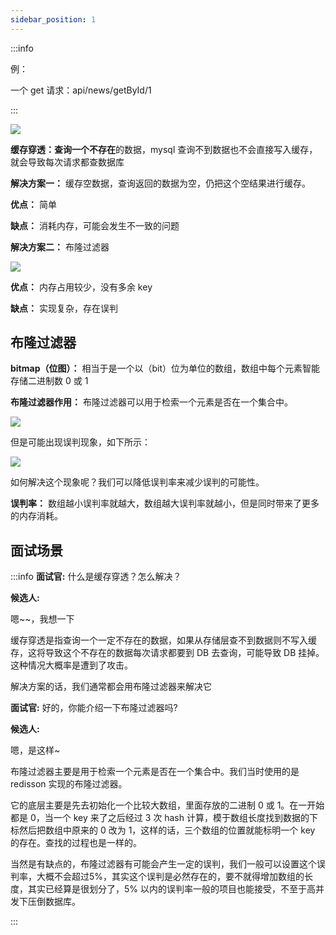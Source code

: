 ```yaml
---
sidebar_position: 1
---
```


:::info

例：

一个 get 请求：api/news/getById/1

:::

![](https://cdn.nlark.com/yuque/0/2023/png/40379251/1701495343165-a0018281-afc3-44ae-8f20-37d7cbcfa194.png)

**缓存穿透：**查询一个**不存在**的数据，mysql 查询不到数据也不会直接写入缓存，就会导致每次请求都查数据库



**解决方案一：** 缓存空数据，查询返回的数据为空，仍把这个空结果进行缓存。

**优点：** 简单

**缺点：** 消耗内存，可能会发生不一致的问题



**解决方案二：** 布隆过滤器

![](https://cdn.nlark.com/yuque/0/2023/png/40379251/1701504427479-16450ce3-e05a-4bae-a9a7-b3e74eb74c6a.png)

**优点：** 内存占用较少，没有多余 key

**缺点：** 实现复杂，存在误判



## 布隆过滤器
**bitmap（位图）：** 相当于是一个以（bit）位为单位的数组，数组中每个元素智能存储二进制数 0 或 1

**布隆过滤器作用：** 布隆过滤器可以用于检索一个元素是否在一个集合中。

![](https://cdn.nlark.com/yuque/0/2023/png/40379251/1701504639809-cb4cf6b3-7c37-43a3-808c-cd50d504c6c2.png)



但是可能出现误判现象，如下所示：

![](https://cdn.nlark.com/yuque/0/2023/png/40379251/1701504823538-0e7c6556-5696-44d2-a360-fd34408f94a5.png)

如何解决这个现象呢？我们可以降低误判率来减少误判的可能性。

**误判率：** 数组越小误判率就越大，数组越大误判率就越小，但是同时带来了更多的内存消耗。





## 面试场景
:::info
**面试官:** 什么是缓存穿透？怎么解决？

**候选人:**

嗯~~，我想一下

缓存穿透是指查询一个一定不存在的数据，如果从存储层查不到数据则不写入缓存，这将导致这个不存在的数据每次请求都要到 DB 去查询，可能导致 DB 挂掉。这种情况大概率是遭到了攻击。

解决方案的话，我们通常都会用布隆过滤器来解决它



**面试官:** 好的，你能介绍一下布隆过滤器吗?

**候选人:**

嗯，是这样~

布隆过滤器主要是用于检索一个元素是否在一个集合中。我们当时使用的是 redisson 实现的布隆过滤器。

它的底层主要是先去初始化一个比较大数组，里面存放的二进制 0 或 1。在一开始都是 0，当一个 key 来了之后经过 3 次 hash 计算，模于数组长度找到数据的下标然后把数组中原来的 0 改为 1，这样的话，三个数组的位置就能标明一个 key 的存在。查找的过程也是一样的。

当然是有缺点的，布隆过滤器有可能会产生一定的误判，我们一般可以设置这个误判率，大概不会超过5%，其实这个误判是必然存在的，要不就得增加数组的长度，其实已经算是很划分了，5% 以内的误判率一般的项目也能接受，不至于高并发下压倒数据库。

:::